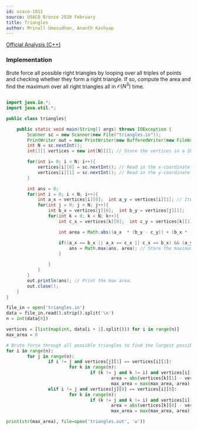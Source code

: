 ```yaml
---
id: usaco-1011
source: USACO Bronze 2020 February
title: Triangles
author: Mrinall Umasudhan, Ananth Kashyap
---
```


[Official Analysis (C++)](http://www.usaco.org/current/data/sol_triangles_bronze_feb20.html)

### Implementation

Brute force all possible right triangles by looping over all triples of points
and checking whether they form a right triangle. If so, compute the area and
find the maximum over all right triangles all in $\mathcal{O}(N^3)$ time.

<LanguageSection>
 
<JavaSection>

```java

import java.io.*;
import java.util.*;

public class triangles{

	public static void main(String[] args) throws IOException {
		Scanner sc = new Scanner(new File("triangles.in"));
		PrintWriter out = new PrintWriter(new BufferedWriter(new FileWriter("triangles.out")));
		int N = sc.nextInt();
		int[][] vertices = new int[N][2]; // Store the vertices in a 2D array

		for(int i= 0; i < N; i++){
			vertices[i][0] = sc.nextInt(); // Read in the x-coordinate
			vertices[i][1] = sc.nextInt(); // Read in the y-coordinate
		}

		int ans = 0;
		for(int i = 0; i < N; i++){
			int a_x = vertices[i][0];  int a_y = vertices[i][1]; // Iterate for the first vertices of the triangle.
			for(int j = 0; j < N; j++){
				int b_x = vertices[j][0];  int b_y = vertices[j][1];
				for(int k = 0; k < N; k++){
					int c_x = vertices[k][0];  int c_y = vertices[k][1];

					int area = Math.abs((a_x  * (b_y - c_y)) + (b_x * (c_y - a_y)) + (c_x * (a_y - b_y ))); // Calculate the area of the three triangles

					if((a_x == b_x || a_x == c_x || c_x == b_x) && (a_y == b_y || a_y == c_y || c_y == b_y)) { // Check if the triangle has any sides parallel to the X-axis and the Y-axis.
						ans = Math.max(ans, area); // Store the maximum area.
					}

				}
			}
		}
		out.println(ans); // Print the max area.
		out.close();
	}
}


```

</JavaSection>
 
<PySection>

```py
file_in = open('triangles.in')
data = file_in.read().strip().split('\n')
n = int(data[0])

vertices = [list(map(int, data[i + 1].split())) for i in range(n)]
max_area = 0

# Brute force through all possible triangles to find the largest possible area
for i in range(n):
		for j in range(n):
				if i != j and vertices[j][1] == vertices[i][1]:
						for k in range(n):
								if (k != j and k != i) and vertices[i][0] == vertices[k][0]:
										area = abs(vertices[k][1] - vertices[i][1]) * abs(vertices[j][0] - vertices[i][0])
										max_area = max(max_area, area)
				elif i != j and vertices[j][0] == vertices[i][0]:
						for k in range(n):
								if (k != j and k != i) and vertices[i][1] == vertices[k][1]:
										area = abs(vertices[k][0] - vertices[i][0]) * abs(vertices[j][1] - vertices[i][1])
										max_area = max(max_area, area)

print(str(max_area), file=open('triangles.out', 'w'))

```

</PySection>

</LanguageSection>
